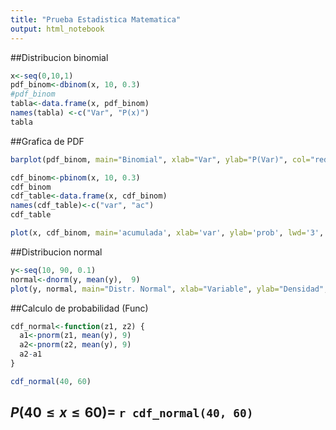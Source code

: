 ```yaml
---
title: "Prueba Estadistica Matematica"
output: html_notebook
---
```


##Distribucion binomial

```r
x<-seq(0,10,1)
pdf_binom<-dbinom(x, 10, 0.3)
#pdf_binom
tabla<-data.frame(x, pdf_binom)
names(tabla) <-c("Var", "P(x)")
tabla
```

##Grafica de PDF
```r
barplot(pdf_binom, main="Binomial", xlab="Var", ylab="P(Var)", col="red", ylim=c(0, 0.3))
```

```r
cdf_binom<-pbinom(x, 10, 0.3)
cdf_binom
cdf_table<-data.frame(x, cdf_binom)
names(cdf_table)<-c("var", "ac")
cdf_table
```

```r
plot(x, cdf_binom, main='acumulada', xlab='var', ylab='prob', lwd='3', col='red', type='b')
```


##Distribucion normal
```r
y<-seq(10, 90, 0.1)
normal<-dnorm(y, mean(y),  9)
plot(y, normal, main="Distr. Normal", xlab="Variable", ylab="Densidad", lwd="2", type='l')
```

##Calculo de probabilidad (Func)
```r
cdf_normal<-function(z1, z2) {
  a1<-pnorm(z1, mean(y), 9)
  a2<-pnorm(z2, mean(y), 9)
  a2-a1
}

cdf_normal(40, 60)
```

## $P(40 \leq x \leq 60)=$ `r cdf_normal(40, 60)`

